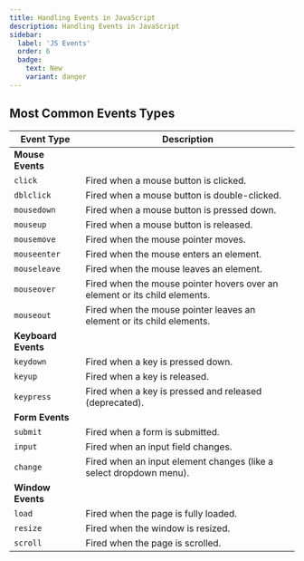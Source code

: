 ```yaml
---
title: Handling Events in JavaScript
description: Handling Events in JavaScript
sidebar:
  label: 'JS Events'
  order: 6
  badge:
    text: New
    variant: danger
---
```


## Most Common Events Types

| Event Type   | Description                                               |
|--------------|-----------------------------------------------------------|
| **Mouse Events** |                                                           |
| `click`                     | Fired when a mouse button is clicked.                                            |
| `dblclick`                  | Fired when a mouse button is double-clicked.                                     |
| `mousedown`                 | Fired when a mouse button is pressed down.                                       |
| `mouseup`                   | Fired when a mouse button is released.                                           |
| `mousemove`                 | Fired when the mouse pointer moves.                                              |
| `mouseenter`                | Fired when the mouse enters an element.                                          |
| `mouseleave`                | Fired when the mouse leaves an element.                                          |
| `mouseover`                 | Fired when the mouse pointer hovers over an element or its child elements.       |
| `mouseout`                  | Fired when the mouse pointer leaves an element or its child elements.            |
| **Keyboard Events**   |                                                     |
| `keydown`    | Fired when a key is pressed down.                          |
| `keyup`      | Fired when a key is released.                              |
| `keypress`   | Fired when a key is pressed and released (deprecated).     |
| **Form Events** |                                                       |
| `submit`     | Fired when a form is submitted.                            |
| `input`      | Fired when an input field changes.                         |
| `change`     | Fired when an input element changes (like a select dropdown menu).   |
| **Window Events** |                                                     |
| `load`       | Fired when the page is fully loaded.                       |
| `resize`     | Fired when the window is resized.                          |
| `scroll`     | Fired when the page is scrolled.                           |

